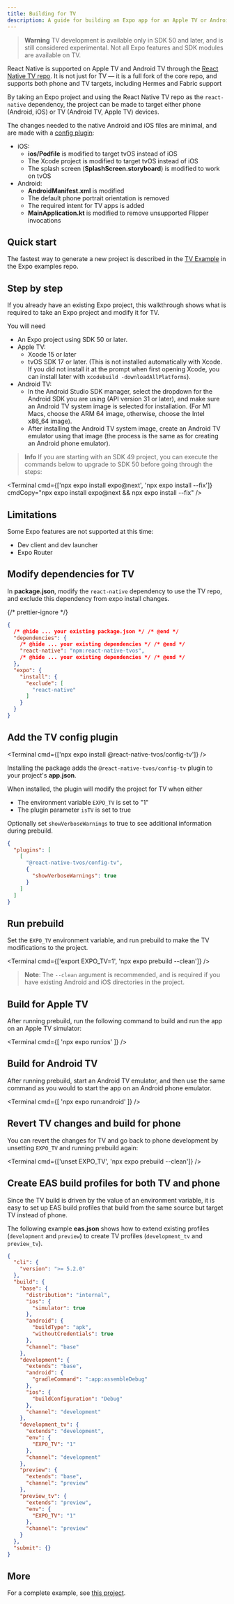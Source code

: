 ```yaml
---
title: Building for TV
description: A guide for building an Expo app for an Apple TV or Android TV target.
---
```



> **Warning** TV development is available only in SDK 50 and later, and is still considered experimental. Not all Expo features and SDK modules are available on TV.

React Native is supported on Apple TV and Android TV through the [React Native TV repo](https://github.com/react-native-tvos/react-native-tvos).  It is not just for TV — it is a full fork of the core repo, and supports both phone and TV targets, including Hermes and Fabric support

By taking an Expo project and using the React Native TV repo as the `react-native` dependency, the project can be made to target either phone (Android, iOS) or TV (Android TV, Apple TV) devices.

The changes needed to the native Android and iOS files are minimal, and are made with a [config plugin](https://github.com/react-native-tvos/config-tv/tree/main/packages/config-tv):

- iOS:
  - **ios/Podfile** is modified to target tvOS instead of iOS
  - The Xcode project is modified to target tvOS instead of iOS
  - The splash screen (**SplashScreen.storyboard**) is modified to work on tvOS
- Android:
  - **AndroidManifest.xml** is modified
  - The default phone portrait orientation is removed
  - The required intent for TV apps is added
  - **MainApplication.kt** is modified to remove unsupported Flipper invocations

## Quick start

The fastest way to generate a new project is described in the [TV Example](https://github.com/expo/examples/tree/master/with-tv) in the Expo examples repo.

## Step by step

If you already have an existing Expo project, this walkthrough shows what is required to take an Expo project and modify it for TV.

You will need

- An Expo project using SDK 50 or later.
- Apple TV:
  - Xcode 15 or later
  - tvOS SDK 17 or later. (This is not installed automatically with Xcode. If you did not install it at the prompt when first opening Xcode, you can install later with `xcodebuild -downloadAllPlatforms`).
- Android TV:
  - In the Android Studio SDK manager, select the dropdown for the Android SDK you are using (API version 31 or later), and make sure an Android TV system image is selected for installation. (For M1 Macs, choose the ARM 64 image, otherwise, choose the Intel x86_64 image).
  - After installing the Android TV system image, create an Android TV emulator using that image (the process is the same as for creating an Android phone emulator).

> **Info** If you are starting with an SDK 49 project, you can execute the commands below to upgrade to SDK 50 before going through the steps:

<Terminal cmd={['npx expo install expo@next', 'npx expo install --fix']} cmdCopy="npx expo install expo@next && npx expo install --fix" />

## Limitations

Some Expo features are not supported at this time:

- Dev client and dev launcher
- Expo Router

<Step label="1">

## Modify dependencies for TV

In **package.json**, modify the `react-native` dependency to use the TV repo, and exclude this dependency from expo install changes.

{/* prettier-ignore */}
```json package.json
{
  /* @hide ... your existing package.json */ /* @end */
  "dependencies": {
    /* @hide ... your existing dependencies */ /* @end */
    "react-native": "npm:react-native-tvos",
    /* @hide ... your existing dependencies */ /* @end */
  },
  "expo": {
    "install": {
      "exclude": [
        "react-native"
      ]
    }
  }
}
```
</Step>

<Step label="2">

## Add the TV config plugin

<Terminal cmd={['npx expo install @react-native-tvos/config-tv']} />

Installing the package adds the `@react-native-tvos/config-tv` plugin to your project's **app.json**.

When installed, the plugin will modify the project for TV when either

- The environment variable `EXPO_TV` is set to "1"
- The plugin parameter `isTV` is set to true

Optionally set `showVerboseWarnings` to true to see additional information during prebuild.

```json app.json
{
  "plugins": [
    [
      "@react-native-tvos/config-tv",
      {
        "showVerboseWarnings": true
      }
    ]
  ]
}
```

</Step>

<Step label="3">

## Run prebuild

Set the `EXPO_TV` environment variable, and run prebuild to make the TV modifications to the project.

<Terminal cmd={['export EXPO_TV=1', 'npx expo prebuild --clean']} />

> **Note**: The `--clean` argument is recommended, and is required if you have existing Android and iOS directories in the project.

</Step>

<Step label="4">

## Build for Apple TV

After running prebuild, run the following command to build and run the app on an Apple TV simulator:

<Terminal
  cmd={[
    'npx expo run:ios'
  ]}
/>

</Step>

<Step label="5">

## Build for Android TV

After running prebuild, start an Android TV emulator, and then use the same command as you would to start the app on an Android phone emulator.

<Terminal
  cmd={[
    'npx expo run:android'
  ]}
/>

</Step>

<Step label="6">

## Revert TV changes and build for phone

You can revert the changes for TV and go back to phone development by unsetting `EXPO_TV` and running prebuild again:

<Terminal cmd={['unset EXPO_TV', 'npx expo prebuild --clean']} />

</Step>

<Step label="7">

## Create EAS build profiles for both TV and phone

Since the TV build is driven by the value of an environment variable, it is easy to set up EAS build profiles that build from the same source but target TV instead of phone.

The following example **eas.json** shows how to extend existing profiles (`development` and `preview`) to create TV profiles (`development_tv` and `preview_tv`).

```json eas.json
{
  "cli": {
    "version": ">= 5.2.0"
  },
  "build": {
    "base": {
      "distribution": "internal",
      "ios": {
        "simulator": true
      },
      "android": {
        "buildType": "apk",
        "withoutCredentials": true
      },
      "channel": "base"
    },
    "development": {
      "extends": "base",
      "android": {
        "gradleCommand": ":app:assembleDebug"
      },
      "ios": {
        "buildConfiguration": "Debug"
      },
      "channel": "development"
    },
    "development_tv": {
      "extends": "development",
      "env": {
        "EXPO_TV": "1"
      },
      "channel": "development"
    },
    "preview": {
      "extends": "base",
      "channel": "preview"
    },
    "preview_tv": {
      "extends": "preview",
      "env": {
        "EXPO_TV": "1"
      },
      "channel": "preview"
    }
  },
  "submit": {}
}
```

</Step>

## More

For a complete example, see [this project](https://github.com/douglowder/IgniteTV).
